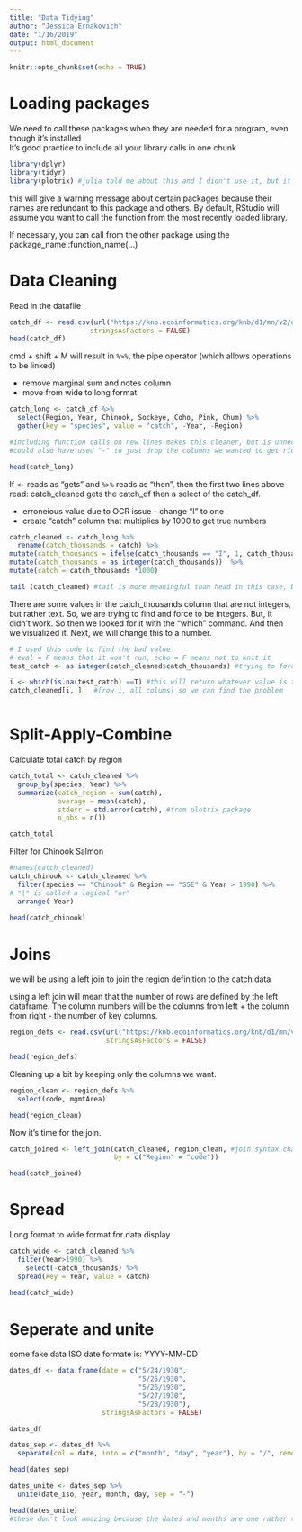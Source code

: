 ```yaml
---
title: "Data Tidying"
author: "Jessica Ernakovich"
date: "1/16/2019"
output: html_document
---
```


```r
knitr::opts_chunk$set(echo = TRUE)
```

# Loading packages
We need to call these packages when they are needed for a program, even though it's installed  
It's good practice to include all your library calls in one chunk  



```r

library(dplyr)
library(tidyr) 
library(plotrix) #julia told me about this and I didn't use it, but it can give you std err
```

this will give a warning message about certain packages because their names are redundant to this package and others. By default, RStudio will assume you want to call the function from the most recently loaded library. 

If necessary, you can call from the other package using the package_name::function_name(...)



# Data Cleaning


Read in the datafile
```r
catch_df <- read.csv(url("https://knb.ecoinformatics.org/knb/d1/mn/v2/object/df35b.302.1", method = "libcurl"),
                    stringsAsFactors = FALSE)
head(catch_df)
```
cmd + shift + M will result in `%>%`, the pipe operator (which allows operations to be linked)

* remove marginal sum and notes column
* move from wide to long format

```r

catch_long <- catch_df %>% 
  select(Region, Year, Chinook, Sockeye, Coho, Pink, Chum) %>% 
  gather(key = "species", value = "catch", -Year, -Region)

#including function calls on new lines makes this cleaner, but is unnecessary
#could also have used "-" to just drop the columns we wanted to get rid of. 

head(catch_long)

```
If `<-` reads as "gets" and ` %>%` reads as "then", then the first two lines above read: catch_cleaned gets the catch_df then a select of the catch_df.


* erroneious value due to OCR issue - change "I" to one
* create "catch" column that multiplies by 1000 to get true numbers

```r
catch_cleaned <- catch_long %>% 
  rename(catch_thousands = catch) %>% 
mutate(catch_thousands = ifelse(catch_thousands == "I", 1, catch_thousands)) %>% 
mutate(catch_thousands = as.integer(catch_thousands))  %>% 
mutate(catch = catch_thousands *1000)

tail (catch_cleaned) #tail is more meaningful than head in this case, because the head is all zero's
```

There are some values in the catch_thousands column that are not integers, but rather text. So, we are trying to find and force to be integers. But, it didn't work. So then we looked for it with the "which" command. And then we visualized it. Next, we will change this to a number. 
```r
# I used this code to find the bad value
# eval = F means that it won't run, echo = F means not to knit it
test_catch <- as.integer(catch_cleaned$catch_thousands) #trying to force to be integers, but it delivers that "NAs are introduced by coercion"

i <- which(is.na(test_catch) ==T) #this will return whatever value is true for this
catch_cleaned[i, ]   #[row i, all colums] so we can find the problem



```

# Split-Apply-Combine
 
 
 Calculate total catch by region
 
```r
catch_total <- catch_cleaned %>% 
  group_by(species, Year) %>% 
  summarize(catch_region = sum(catch),  
            average = mean(catch), 
            stderr = std.error(catch), #from plotrix package
            n_obs = n())

catch_total
```
 
 Filter for Chinook Salmon
 
```r
#names(catch_cleaned)
catch_chinook <- catch_cleaned %>% 
  filter(species == "Chinook" & Region == "SSE" & Year > 1990) %>% 
# "|" is called a logical "or"
  arrange(-Year)
  
head(catch_chinook)
```
 

# Joins

we will be using a left join to join the region definition to the catch data


using a left join will mean that the number of rows are defined by the left dataframe. The column numbers will be the columns from left + the column from right - the number of key columns. 

```r
region_defs <- read.csv(url("https://knb.ecoinformatics.org/knb/d1/mn/v2/object/df35b.303.1", method = "libcurl"),
                        stringsAsFactors = FALSE)

head(region_defs)
```

Cleaning up a bit by keeping only the columns we want. 
```r
region_clean <- region_defs %>% 
  select(code, mgmtArea)

head(region_clean)

```

Now it's time for the join.
```r
catch_joined <- left_join(catch_cleaned, region_clean, #join syntax changes a bit
                          by = c("Region" = "code")) 

head(catch_joined)
```


# Spread

Long format to wide format for data display

```r
catch_wide <- catch_cleaned %>% 
  filter(Year>1990) %>% 
    select(-catch_thousands) %>%
  spread(key = Year, value = catch) 
  
head(catch_wide)
```


# Seperate and unite

some fake data
ISO date formate is: YYYY-MM-DD
```r
dates_df <- data.frame(date = c("5/24/1930",
                                "5/25/1930",
                                "5/26/1930",
                                "5/27/1930",
                                "5/28/1930"),
                       stringsAsFactors = FALSE)

dates_df
```

```r
dates_sep <- dates_df %>% 
  separate(col = date, into = c("month", "day", "year"), by = "/", remove = F)

head(dates_sep)
```

```r
dates_unite <- dates_sep %>% 
  unite(date_iso, year, month, day, sep = "-")

head(dates_unite)
#these don't look amazing because the dates and months are one rather than 2 digits. use "stringer" package
```



